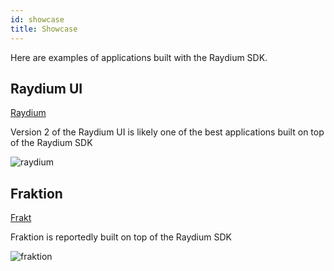 ```yaml
---
id: showcase
title: Showcase
---
```


Here are examples of applications built with the Raydium SDK.

## Raydium UI 

[Raydium](https://raydium.io/)

Version 2 of the Raydium UI is likely one of the best applications
built on top of the Raydium SDK

![raydium](/img/raydium.png)


## Fraktion

[Frakt](https://www.fraktion.art/)

Fraktion is reportedly built on top of the Raydium SDK

![fraktion](/img/fraktion.png)